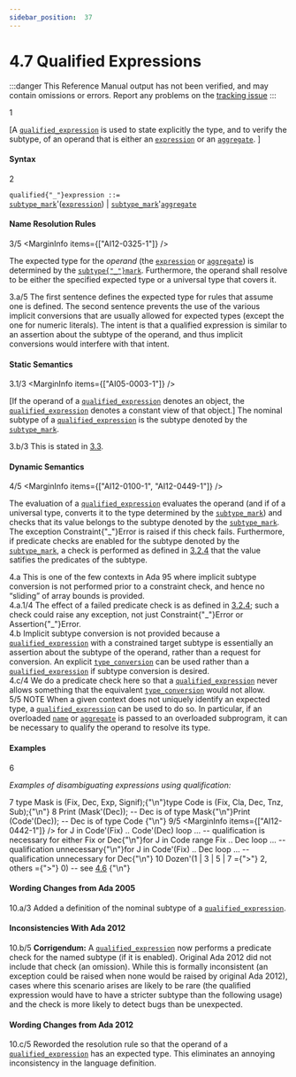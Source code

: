```yaml
---
sidebar_position:  37
---
```


# 4.7 Qualified Expressions

:::danger
This Reference Manual output has not been verified,
and may contain omissions or errors.
Report any problems on the [tracking issue](https://github.com/ada-lang-io/ada-lang-io/issues/20)
:::


<MarginText>1</MarginText>
<p>[A <code><a href="/docs/arm/AA-4/AA-4.7#S0163">qualified_expression</a></code> is used to state explicitly the type, and to verify the subtype, of an operand that is either an <code><a href="/docs/arm/AA-4/AA-4.4#S0132">expression</a></code> or an <code><a href="/docs/arm/AA-4/AA-4.3#S0106">aggregate</a></code>. ]<br /></p>


#### Syntax

<MarginText>2</MarginText>

<CodeBlock>
<code>qualified{"_"}expression</code><a id="S0163"></a><code> ::= </code><br />   <code><a href="/docs/arm/AA-3/AA-3.2#S0028">subtype_mark</a></code>'(<code><a href="/docs/arm/AA-4/AA-4.4#S0132">expression</a></code>) | <code><a href="/docs/arm/AA-3/AA-3.2#S0028">subtype_mark</a></code>'<code><a href="/docs/arm/AA-4/AA-4.3#S0106">aggregate</a></code><br />

</CodeBlock>

#### Name Resolution Rules

<MarginText>3/5</MarginText>
<MarginInfo items={["AI12-0325-1"]} />
<p>The expected type for the <em>operand</em> (the <code><a href="/docs/arm/AA-4/AA-4.4#S0132">expression</a></code> or <code><a href="/docs/arm/AA-4/AA-4.3#S0106">aggregate</a></code>) is determined by the <code><a href="/docs/arm/AA-3/AA-3.2#S0028">subtype{"_"}mark</a></code>. Furthermore, the operand shall resolve to be either the specified expected type or a universal type that covers it. <br /></p>

<AnnotatedOnly>
<MarginText>3.a/5</MarginText>
<MarginInfo items={["AI12-0325-1"]} />
<Admonition type="aarm" aarm="reason">
<strong></strong>The first sentence defines the expected type for rules that assume one is defined. The second sentence prevents the use of the various implicit conversions that are usually allowed for expected types (except the one for numeric literals). The intent is that a qualified expression is similar to an assertion about the subtype of the operand, and thus implicit conversions would interfere with that intent. <br />
</Admonition>
</AnnotatedOnly>


#### Static Semantics

<MarginText>3.1/3</MarginText>
<MarginInfo items={["AI05-0003-1"]} />
<p>[If the operand of a <code><a href="/docs/arm/AA-4/AA-4.7#S0163">qualified_expression</a></code> denotes an object, the <code><a href="/docs/arm/AA-4/AA-4.7#S0163">qualified_expression</a></code> denotes a constant view of that object.] The nominal subtype of a <code><a href="/docs/arm/AA-4/AA-4.7#S0163">qualified_expression</a></code> is the subtype denoted by the <code><a href="/docs/arm/AA-3/AA-3.2#S0028">subtype_mark</a></code>. <br /></p>

<AnnotatedOnly>
<MarginText>3.b/3</MarginText>
<MarginInfo items={["AI05-0003-1"]} />
<Admonition type="aarm" aarm="proof">
<strong></strong>This is stated in <a href="/docs/arm/AA-3/AA-3.3">3.3</a>. <br />
</Admonition>
</AnnotatedOnly>


#### Dynamic Semantics

<MarginText>4/5</MarginText>
<MarginInfo items={["AI12-0100-1", "AI12-0449-1"]} />
<p>The evaluation of a <code><a href="/docs/arm/AA-4/AA-4.7#S0163">qualified_expression</a></code> evaluates the operand (and if of a universal type, converts it to the type determined by the <code><a href="/docs/arm/AA-3/AA-3.2#S0028">subtype_mark</a></code>) and checks that its value belongs to the subtype denoted by the <code><a href="/docs/arm/AA-3/AA-3.2#S0028">subtype_mark</a></code>. The exception Constraint{"_"}Error is raised if this check fails. Furthermore, if predicate checks are enabled for the subtype denoted by the <code><a href="/docs/arm/AA-3/AA-3.2#S0028">subtype_mark</a></code>, a check is performed as defined in <a href="/docs/arm/AA-3/AA-3.2#Subclause_3.2.4">3.2.4</a> that the value satifies the predicates of the subtype. <br /></p>

<AnnotatedOnly>
<MarginText>4.a</MarginText>
<Admonition type="aarm" aarm="ramification">
<strong></strong>This is one of the few contexts in Ada 95 where implicit subtype conversion is not performed prior to a constraint check, and hence no &ldquo;sliding&rdquo; of array bounds is provided.<br />
</Admonition>
</AnnotatedOnly>

<AnnotatedOnly>
<MarginText>4.a.1/4</MarginText>
<MarginInfo items={["AI12-0100-1"]} />
<Admonition type="aarm" aarm="note">
The effect of a failed predicate check is as defined in <a href="/docs/arm/AA-3/AA-3.2#Subclause_3.2.4">3.2.4</a>; such a check could raise any exception, not just Constraint{"_"}Error or Assertion{"_"}Error. <br />
</Admonition>
</AnnotatedOnly>

<AnnotatedOnly>
<MarginText>4.b</MarginText>
<Admonition type="aarm" aarm="reason">
<strong></strong>Implicit subtype conversion is not provided because a <code><a href="/docs/arm/AA-4/AA-4.7#S0163">qualified_expression</a></code> with a constrained target subtype is essentially an assertion about the subtype of the operand, rather than a request for conversion. An explicit <code><a href="/docs/arm/AA-4/AA-4.6#S0162">type_conversion</a></code> can be used rather than a <code><a href="/docs/arm/AA-4/AA-4.7#S0163">qualified_expression</a></code> if subtype conversion is desired.<br />
</Admonition>
</AnnotatedOnly>

<AnnotatedOnly>
<MarginText>4.c/4</MarginText>
<MarginInfo items={["AI12-0100-1"]} />
<Admonition type="aarm" aarm="note">
We do a predicate check here so that a <code><a href="/docs/arm/AA-4/AA-4.7#S0163">qualified_expression</a></code> never allows something that the equivalent <code><a href="/docs/arm/AA-4/AA-4.6#S0162">type_conversion</a></code> would not allow. <br />
</Admonition>
</AnnotatedOnly>

<AnnotatedOnly>
<MarginText>5/5</MarginText>
<MarginInfo items={["AI12-0440-1"]} />
<Admonition type="aarm" aarm="note">
NOTE   When a given context does not uniquely identify an expected type, a <code><a href="/docs/arm/AA-4/AA-4.7#S0163">qualified_expression</a></code> can be used to do so. In particular, if an overloaded <code><a href="/docs/arm/AA-4/AA-4.1#S0091">name</a></code> or <code><a href="/docs/arm/AA-4/AA-4.3#S0106">aggregate</a></code> is passed to an overloaded subprogram, it can be necessary to qualify the operand to resolve its type. <br />
</Admonition>
</AnnotatedOnly>


#### Examples

<MarginText>6</MarginText>
<p><em>Examples of disambiguating expressions using qualification:</em> <br /></p>

<MarginText>7</MarginText>
<CodeBlock language="ada">
type Mask is (Fix, Dec, Exp, Signif);{"\n"}type Code is (Fix, Cla, Dec, Tnz, Sub);{"\n"}
<MarginText>8</MarginText>
Print (Mask'(Dec));  --  Dec is of type Mask{"\n"}Print (Code'(Dec));  --  Dec is of type Code {"\n"}
<MarginText>9/5</MarginText>
<MarginInfo items={["AI12-0442-1"]} />
for J in Code'(Fix) .. Code'(Dec) loop ... -- qualification is necessary for either Fix or Dec{"\n"}for J in Code range Fix .. Dec loop ...    -- qualification unnecessary{"\n"}for J in Code'(Fix) .. Dec loop ...        -- qualification unnecessary for Dec{"\n"}
<MarginText>10</MarginText>
Dozen'(1 | 3 | 5 | 7 ={">"} 2, others ={">"} 0) -- see <a href="/docs/arm/AA-4/AA-4.6">4.6</a> {"\n"}

</CodeBlock>
<AnnotatedOnly>

#### Wording Changes from Ada 2005

</AnnotatedOnly>
<AnnotatedOnly>
<MarginText>10.a/3</MarginText>
<MarginInfo items={["AI05-0003-1"]} />
<Admonition type="aarm" aarm="note">
Added a definition of the nominal subtype of a <code><a href="/docs/arm/AA-4/AA-4.7#S0163">qualified_expression</a></code>. <br />
</Admonition>
</AnnotatedOnly>

<AnnotatedOnly>

#### Inconsistencies With Ada 2012

</AnnotatedOnly>
<AnnotatedOnly>
<MarginText>10.b/5</MarginText>
<MarginInfo items={["AI12-0005-1", "AI12-0100-1"]} />
<Admonition type="aarm" aarm="note">
<strong>Corrigendum:</strong> A <code><a href="/docs/arm/AA-4/AA-4.7#S0163">qualified_expression</a></code> now performs a predicate check for the named subtype (if it is enabled). Original Ada 2012 did not include that check (an omission). While this is formally inconsistent (an exception could be raised when none would be raised by original Ada 2012), cases where this scenario arises are likely to be rare (the qualified expression would have to have a stricter subtype than the following usage) and the check is more likely to detect bugs than be unexpected. <br />
</Admonition>
</AnnotatedOnly>

<AnnotatedOnly>

#### Wording Changes from Ada 2012

</AnnotatedOnly>
<AnnotatedOnly>
<MarginText>10.c/5</MarginText>
<MarginInfo items={["AI12-0325-1"]} />
<Admonition type="aarm" aarm="note">
Reworded the resolution rule so that the operand of a <code><a href="/docs/arm/AA-4/AA-4.7#S0163">qualified_expression</a></code> has an expected type. This eliminates an annoying inconsistency in the language definition. <br />
</Admonition>
</AnnotatedOnly>

